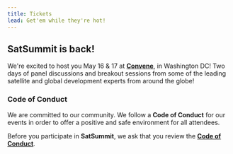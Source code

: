 ```yaml
---
title: Tickets
lead: Get'em while they're hot!
---
```



## SatSummit is back!

We're excited to host you May 16 & 17 at [**Convene**](https://convene.com/locations/washington-dc/600-14th-street-nw/), in Washington DC! Two days of panel discussions and breakout sessions from some of the leading satellite and global development experts from around the globe!

<TicketsCta />

### Code of Conduct

We are committed to our community. We follow a **Code of Conduct** for our events in order to offer a positive and safe environment for all attendees.

Before you participate in **SatSummit**, we ask that you review the **[Code of Conduct](/code-of-conduct)**.

